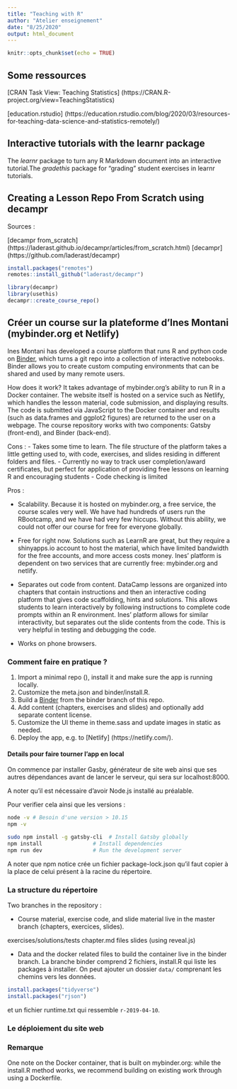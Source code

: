 ```yaml
---
title: "Teaching with R"
author: "Atelier enseignement"
date: "8/25/2020"
output: html_document
---
```


```r
knitr::opts_chunk$set(echo = TRUE)
```

## Some ressources

[CRAN Task View: Teaching Statistics] (https://CRAN.R-project.org/view=TeachingStatistics)

[education.rstudio] (https://education.rstudio.com/blog/2020/03/resources-for-teaching-data-science-and-statistics-remotely/)

## Interactive tutorials with the learnr package

The _learnr_ package to turn any R Markdown document into an interactive tutorial.The _gradethis_ package for "grading" student exercises in learnr tutorials.

## Creating a Lesson Repo From Scratch using decampr
Sources : 

[decampr from_scratch] (https://laderast.github.io/decampr/articles/from_scratch.html)
[decampr] (https://github.com/laderast/decampr)

```r
install.packages("remotes")
remotes::install_github("laderast/decampr")
```
```r
library(decampr)
library(usethis)
decampr::create_course_repo()
```


## Créer un course sur la plateforme d'Ines Montani (mybinder.org et Netlify)

Ines Montani has developed a course platform that runs R and python code on [Binder](mybinder.org), which turns a git repo into a collection of interactive notebooks. Binder allows you to create custom computing environments that can be shared and used by many remote users.

How does it work? It takes advantage of mybinder.org's ability to run R in a Docker container. The website itself is hosted on a service such as Netlify, which handles the lesson material, code submission, and displaying results. The code is submitted via JavaScript to the Docker container and results (such as data.frames and ggplot2 figures) are returned to the user on a webpage.
The course repository works with two components: Gatsby (front-end), and Binder (back-end). 

Cons : 
- Takes some time to learn. The file structure of the platform takes a little getting used to, with code, exercises, and slides residing in different folders and files. 
- Currently no way to track user completion/award certificates, but perfect for application of providing free lessons on learning R and encouraging students
- Code checking is limited

Pros :

- Scalability. Because it is hosted on mybinder.org, a free service, the course scales very well. We have had hundreds of users run the RBootcamp, and we have had very few hiccups. Without this ability, we could not offer our course for free for everyone globally.

- Free for right now. Solutions such as LearnR are great, but they require a shinyapps.io account to host the material, which have limited bandwidth for the free accounts, and more access costs money. Ines’ platform is dependent on two services that are currently free: mybinder.org and netlify.

- Separates out code from content. DataCamp lessons are organized into chapters that contain instructions and then an interactive coding platform that gives code scaffolding, hints and solutions. This allows students to learn interactively by following instructions to complete code prompts within an R environment. Ines’ platform allows for similar interactivity, but separates out the slide contents from the code. This is very helpful in testing and debugging the code.

- Works on phone browsers. 

### Comment faire en pratique ?

1. Import a minimal repo (), install it and make sure the app is running locally.
2. Customize the meta.json and binder/install.R.
3. Build a [Binder](https://mybinder.org/) from the binder branch of this repo.
4. Add content (chapters, exercises and slides) and optionally add separate content license.
5. Customize the UI theme in theme.sass and update images in static as needed.
6. Deploy the app, e.g. to [Netlify] (https://netlify.com/).

#### Details pour faire tourner l'app en local

On commence par installer Gasby, générateur de site web ainsi que ses autres dépendances avant de lancer le serveur, qui sera sur localhost:8000.

A noter qu'il est nécessaire d'avoir Node.js installé au préalable.

Pour verifier cela ainsi que les versions : 
```bash
node -v # Besoin d'une version > 10.15
npm -v
```

```bash
sudo npm install -g gatsby-cli  # Install Gatsby globally
npm install                # Install dependencies
npm run dev                # Run the development server
```
A noter que npm notice crée un fichier package-lock.json qu'il faut copier à la place de celui présent à la racine du répertoire.


### La structure du répertoire

Two branches in the repository :

- Course material, exercise code, and slide material live in the master branch (chapters, exercices, slides). 

exercises/solutions/tests
chapter.md files
slides (using reveal.js)

- Data and the docker related files to build the container live in the binder branch.
La branche binder comprend 2 fichiers, install.R qui liste les packages à installer. On peut ajouter un dossier `data/` comprenant les chemins vers les données.
```r
install.packages("tidyverse")
install.packages("rjson")
```
et un fichier runtime.txt qui ressemble `r-2019-04-10`.

### Le déploiement du site web

### Remarque

One note on the Docker container, that is built on mybinder.org: while the install.R method works, we recommend building on existing work through using a Dockerfile.







